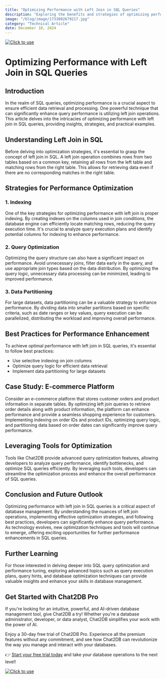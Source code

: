 ```yaml
---
title: "Optimizing Performance with Left Join in SQL Queries"
description: "Exploring the benefits and strategies of optimizing performance using left join in SQL queries."
image: "/blog/image/1733802679217.jpg"
category: "Technical Article"
date: December 10, 2024
---
```

[![Click to use](/image/blog/bg/chat2db1.png)](https://app.chat2db.ai/)
# Optimizing Performance with Left Join in SQL Queries


<Authors date="December 10, 2024">
  <Author name="Ethan Clarke" link="https://chat2db.ai" />
</Authors>

## Introduction

In the realm of SQL queries, optimizing performance is a crucial aspect to ensure efficient data retrieval and processing. One powerful technique that can significantly enhance query performance is utilizing left join operations. This article delves into the intricacies of optimizing performance with left join in SQL queries, providing insights, strategies, and practical examples.

## Understanding Left Join in SQL

Before delving into optimization strategies, it's essential to grasp the concept of left join in SQL. A left join operation combines rows from two tables based on a common key, retaining all rows from the left table and matching rows from the right table. This allows for retrieving data even if there are no corresponding matches in the right table.

## Strategies for Performance Optimization

### 1. Indexing

One of the key strategies for optimizing performance with left join is proper indexing. By creating indexes on the columns used in join conditions, the database engine can efficiently locate matching rows, reducing the query execution time. It's crucial to analyze query execution plans and identify potential columns for indexing to enhance performance.

### 2. Query Optimization

Optimizing the query structure can also have a significant impact on performance. Avoid unnecessary joins, filter data early in the query, and use appropriate join types based on the data distribution. By optimizing the query logic, unnecessary data processing can be minimized, leading to improved performance.

### 3. Data Partitioning

For large datasets, data partitioning can be a valuable strategy to enhance performance. By dividing data into smaller partitions based on specific criteria, such as date ranges or key values, query execution can be parallelized, distributing the workload and improving overall performance.

## Best Practices for Performance Enhancement

To achieve optimal performance with left join in SQL queries, it's essential to follow best practices:

- Use selective indexing on join columns
- Optimize query logic for efficient data retrieval
- Implement data partitioning for large datasets

## Case Study: E-commerce Platform

Consider an e-commerce platform that stores customer orders and product information in separate tables. By optimizing left join queries to retrieve order details along with product information, the platform can enhance performance and provide a seamless shopping experience for customers. Implementing indexing on order IDs and product IDs, optimizing query logic, and partitioning data based on order dates can significantly improve query performance.

## Leveraging Tools for Optimization

Tools like Chat2DB provide advanced query optimization features, allowing developers to analyze query performance, identify bottlenecks, and optimize SQL queries efficiently. By leveraging such tools, developers can streamline the optimization process and enhance the overall performance of SQL queries.

## Conclusion and Future Outlook

Optimizing performance with left join in SQL queries is a critical aspect of database management. By understanding the nuances of left join operations, implementing effective optimization strategies, and following best practices, developers can significantly enhance query performance. As technology evolves, new optimization techniques and tools will continue to emerge, offering exciting opportunities for further performance enhancements in SQL queries.

## Further Learning

For those interested in delving deeper into SQL query optimization and performance tuning, exploring advanced topics such as query execution plans, query hints, and database optimization techniques can provide valuable insights and enhance your skills in database management.

## Get Started with Chat2DB Pro

If you're looking for an intuitive, powerful, and AI-driven database management tool, give Chat2DB a try! Whether you're a database administrator, developer, or data analyst, Chat2DB simplifies your work with the power of AI.

Enjoy a 30-day free trial of Chat2DB Pro. Experience all the premium features without any commitment, and see how Chat2DB can revolutionize the way you manage and interact with your databases.

👉 [Start your free trial today](https://app.chat2db.ai/) and take your database operations to the next level!

[![Click to use](/image/blog/bg/chat2db.jpg)](https://app.chat2db.ai/)